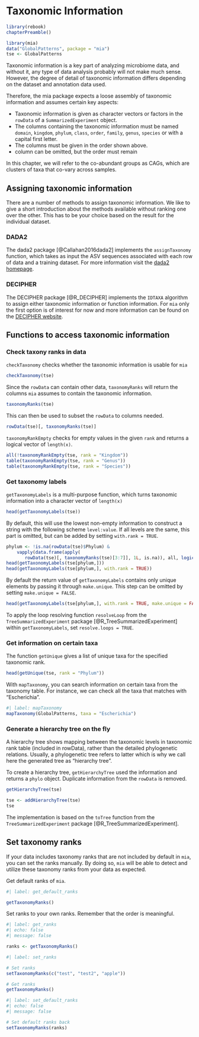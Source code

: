 # Taxonomic Information {#sec-taxonomic-information}

```r
library(rebook)
chapterPreamble()
```

```r
library(mia)
data("GlobalPatterns", package = "mia")
tse <- GlobalPatterns
```

Taxonomic information is a key part of analyzing microbiome data, and without
it, any type of data analysis probably will not make much sense. However,
the degree of detail of taxonomic information differs depending on the dataset
and annotation data used.

Therefore, the mia package expects a loose assembly of taxonomic information
and assumes certain key aspects:

* Taxonomic information is given as character vectors or factors in the
`rowData` of a `SummarizedExperiment` object.
* The columns containing the taxonomic information must be named `domain`,
`kingdom`, `phylum`, `class`, `order`, `family`, `genus`, `species` or with
a capital first letter.
* The columns must be given in the order shown above.
* column can be omitted, but the order must remain

In this chapter, we will refer to the co-abundant groups as CAGs, which are
clusters of taxa that co-vary across samples.

## Assigning taxonomic information

There are a number of methods to assign taxonomic information. We like to give
a short introduction about the methods available without ranking one over the
other. This has to be your choice based on the result for the individual
dataset.

### DADA2

The dada2 package [@Callahan2016dada2] implements the `assignTaxonomy`
function, which takes as input the ASV sequences associated with each
row of data and a training dataset. For more information visit the
[dada2 homepage](https://benjjneb.github.io/dada2/assign.html).

### DECIPHER

The DECIPHER package [@R_DECIPHER] implements the `IDTAXA` algorithm to assign
either taxonomic information or function information. For `mia`
only the first option is of interest for now and more information can be
found on the [DECIPHER website](http://www2.decipher.codes/Classification.html).

## Functions to access taxonomic information

### Check taxony ranks in data

`checkTaxonomy` checks whether the taxonomic information is usable for `mia`

```r
checkTaxonomy(tse)
```

Since the `rowData` can contain other data, `taxonomyRanks` will return the
columns `mia` assumes to contain the taxonomic information.

```r
taxonomyRanks(tse)
```

This can then be used to subset the `rowData` to columns needed.

```r
rowData(tse)[, taxonomyRanks(tse)]
```

`taxonomyRankEmpty` checks for empty values in the given `rank` and returns a
logical vector of `length(x)`.

```r
all(!taxonomyRankEmpty(tse, rank = "Kingdom"))
table(taxonomyRankEmpty(tse, rank = "Genus"))
table(taxonomyRankEmpty(tse, rank = "Species"))
```

### Get taxonomy labels

`getTaxonomyLabels` is a multi-purpose function, which turns taxonomic
information into a character vector of `length(x)`

```r
head(getTaxonomyLabels(tse))
```

By default, this will use the lowest non-empty information to construct a
string with the following scheme `level:value`. If all levels are the same,
this part is omitted, but can be added by setting `with.rank = TRUE`.

```r
phylum <- !is.na(rowData(tse)$Phylum) &
    vapply(data.frame(apply(
       rowData(tse)[, taxonomyRanks(tse)[3:7]], 1L, is.na)), all, logical(1))
head(getTaxonomyLabels(tse[phylum,]))
head(getTaxonomyLabels(tse[phylum,], with.rank = TRUE))
```

By default the return value of `getTaxonomyLabels` contains only
unique elements by passing it through `make.unique`. This step can be
omitted by setting `make.unique = FALSE`.

```r
head(getTaxonomyLabels(tse[phylum,], with.rank = TRUE, make.unique = FALSE))
```

To apply the loop resolving function `resolveLoop` from the
`TreeSummarizedExperiment` package [@R_TreeSummarizedExperiment] within
`getTaxonomyLabels`, set `resolve.loops = TRUE`.

### Get information on certain taxa

The function `getUnique` gives a list of unique taxa for the
specified taxonomic rank.

```r
head(getUnique(tse, rank = "Phylum"))
```

With `mapTaxonomy`, you can search information on certain taxa from the taxonomy
table. For instance, we can check all the taxa that matches with "Escherichia".

```r
#| label: mapTaxonomy
mapTaxonomy(GlobalPatterns, taxa = "Escherichia")
```


### Generate a hierarchy tree on the fly {#sec-fly-tree}

A hierarchy tree shows mapping between the taxonomic levels in taxonomic rank
table (included in rowData), rather than the detailed phylogenetic relations.
Usually, a phylogenetic tree refers to latter which is why we call here the
generated tree as "hierarchy tree".

To create a hierarchy tree, `getHierarchyTree` used the information and
returns a `phylo` object. Duplicate information from the `rowData` is removed.

```r
getHierarchyTree(tse)
```

```r
tse <- addHierarchyTree(tse)
tse
```

The implementation is based on the `toTree` function from the
`TreeSummarizedExperiment` package [@R_TreeSummarizedExperiment].

## Set taxonomy ranks

If your data includes taxonomy ranks that are not included by default in `mia`,
you can set the ranks manually. By doing so, `mia` will be able to detect and
utilize these taxonomy ranks from your data as expected.

Get default ranks of `mia`.

```r
#| label: get_default_ranks

getTaxonomyRanks()
```

Set ranks to your own ranks. Remember that the order is meaningful.

```r
#| label: get_ranks
#| echo: false
#| message: false

ranks <- getTaxonomyRanks()
```


```r
#| label: set_ranks

# Set ranks
setTaxonomyRanks(c("test", "test2", "apple"))

# Get ranks
getTaxonomyRanks()
```

```r
#| label: set_default_ranks
#| echo: false
#| message: false

# Set default ranks back
setTaxonomyRanks(ranks)
```
